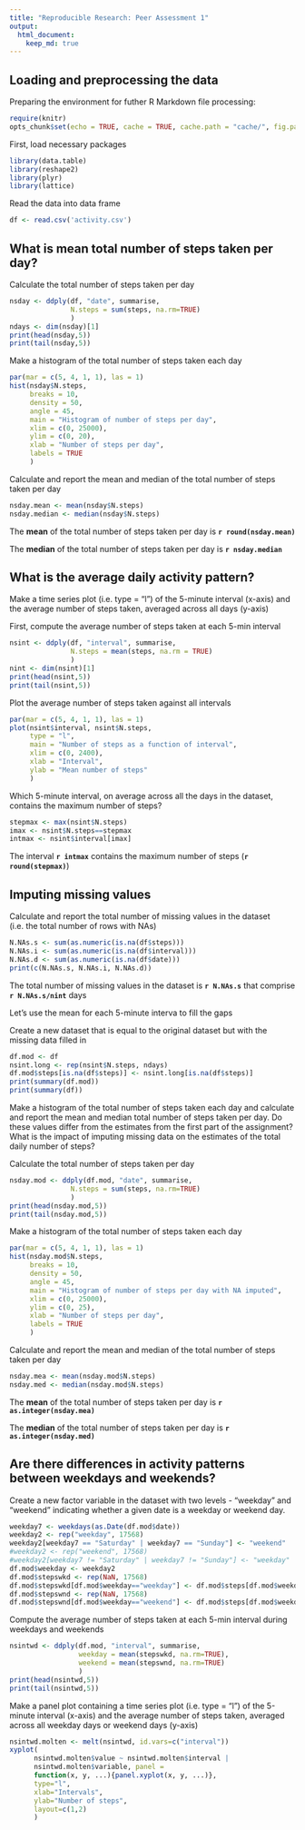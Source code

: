```yaml
---
title: "Reproducible Research: Peer Assessment 1"
output: 
  html_document:
    keep_md: true
---
```



## Loading and preprocessing the data

Preparing the environment for futher R Markdown file processing:
```r
require(knitr)
opts_chunk$set(echo = TRUE, cache = TRUE, cache.path = "cache/", fig.path = "figure/")
```

First, load necessary packages
```r
library(data.table)
library(reshape2)
library(plyr)
library(lattice)
```

Read the data into data frame
```r
df <- read.csv('activity.csv')
```


## What is mean total number of steps taken per day?

Calculate the total number of steps taken per day
```r
nsday <- ddply(df, "date", summarise,
               N.steps = sum(steps, na.rm=TRUE) 
               )
ndays <- dim(nsday)[1]
print(head(nsday,5))
print(tail(nsday,5))
```

Make a histogram of the total number of steps taken each day
```r
par(mar = c(5, 4, 1, 1), las = 1)
hist(nsday$N.steps,
     breaks = 10,
     density = 50,
     angle = 45,
     main = "Histogram of number of steps per day",
     xlim = c(0, 25000),
     ylim = c(0, 20),
     xlab = "Number of steps per day",
     labels = TRUE
     )
```

Calculate and report the mean and median of the total number of steps taken per day
```r
nsday.mean <- mean(nsday$N.steps)
nsday.median <- median(nsday$N.steps)
```

The **mean** of the total number of steps taken per day is **`r round(nsday.mean)`**

The **median** of the total number of steps taken per day is **`r nsday.median`**


## What is the average daily activity pattern?

Make a time series plot (i.e. type = "l") of the 5-minute interval (x-axis) and the average number of steps taken, averaged across all days (y-axis)

First, compute the average number of steps taken at each 5-min interval
```r
nsint <- ddply(df, "interval", summarise,
               N.steps = mean(steps, na.rm = TRUE)
               )
nint <- dim(nsint)[1]
print(head(nsint,5))
print(tail(nsint,5))
```

Plot the average number of steps taken against all intervals
```r
par(mar = c(5, 4, 1, 1), las = 1)
plot(nsint$interval, nsint$N.steps,
     type = "l",
     main = "Number of steps as a function of interval",
     xlim = c(0, 2400),
     xlab = "Interval",
     ylab = "Mean number of steps"
     )
```

Which 5-minute interval, on average across all the days in the dataset, contains the maximum number of steps?
```r
stepmax <- max(nsint$N.steps)
imax <- nsint$N.steps==stepmax
intmax <- nsint$interval[imax]
```

The interval **`r intmax`**  contains the maximum number of steps (**`r round(stepmax)`**)

## Imputing missing values

Calculate and report the total number of missing values in the dataset (i.e. the total number of rows with NAs)
```r
N.NAs.s <- sum(as.numeric(is.na(df$steps)))
N.NAs.i <- sum(as.numeric(is.na(df$interval)))
N.NAs.d <- sum(as.numeric(is.na(df$date)))
print(c(N.NAs.s, N.NAs.i, N.NAs.d))
```

The total number of missing values in the dataset is **`r N.NAs.s`** that comprise **`r N.NAs.s/nint`** days

Let's use the mean for each 5-minute interva to fill the gaps

Create a new dataset that is equal to the original dataset but with the missing data filled in
```r
df.mod <- df
nsint.long <- rep(nsint$N.steps, ndays)
df.mod$steps[is.na(df$steps)] <- nsint.long[is.na(df$steps)]
print(summary(df.mod))
print(summary(df))
```

Make a histogram of the total number of steps taken each day and calculate and report the mean and median total number of steps taken per day. Do these values differ from the estimates from the first part of the assignment? What is the impact of imputing missing data on the estimates of the total daily number of steps?

Calculate the total number of steps taken per day
```r
nsday.mod <- ddply(df.mod, "date", summarise,
               N.steps = sum(steps, na.rm=TRUE) 
               )
print(head(nsday.mod,5))
print(tail(nsday.mod,5))
```

Make a histogram of the total number of steps taken each day
```r
par(mar = c(5, 4, 1, 1), las = 1)
hist(nsday.mod$N.steps,
     breaks = 10,
     density = 50,
     angle = 45,
     main = "Histogram of number of steps per day with NA imputed",
     xlim = c(0, 25000),
     ylim = c(0, 25),
     xlab = "Number of steps per day",
     labels = TRUE
     )
```

Calculate and report the mean and median of the total number of steps taken per day
```r
nsday.mea <- mean(nsday.mod$N.steps)
nsday.med <- median(nsday.mod$N.steps)
```

The **mean** of the total number of steps taken per day is **`r as.integer(nsday.mea)`**

The **median** of the total number of steps taken per day is **`r as.integer(nsday.med)`**


## Are there differences in activity patterns between weekdays and weekends?

Create a new factor variable in the dataset with two levels - "weekday" and "weekend" indicating whether a given date is a weekday or weekend day.
```r
weekday7 <- weekdays(as.Date(df.mod$date))
weekday2 <- rep("weekday", 17568)
weekday2[weekday7 == "Saturday" | weekday7 == "Sunday"] <- "weekend"
#weekday2 <- rep("weekend", 17568)
#weekday2[weekday7 != "Saturday" | weekday7 != "Sunday"] <- "weekday"
df.mod$weekday <- weekday2
df.mod$stepswkd <- rep(NaN, 17568)
df.mod$stepswkd[df.mod$weekday=="weekday"] <- df.mod$steps[df.mod$weekday=="weekday"]
df.mod$stepswnd <- rep(NaN, 17568)
df.mod$stepswnd[df.mod$weekday=="weekend"] <- df.mod$steps[df.mod$weekday=="weekend"]
```

Compute the average number of steps taken at each 5-min interval during weekdays and weekends
```r
nsintwd <- ddply(df.mod, "interval", summarise,
                 weekday = mean(stepswkd, na.rm=TRUE),
                 weekend = mean(stepswnd, na.rm=TRUE)
                 )
print(head(nsintwd,5))
print(tail(nsintwd,5))
```

Make a panel plot containing a time series plot (i.e. type = "l") of the 5-minute interval (x-axis) and the average number of steps taken, averaged across all weekday days or weekend days (y-axis)
```r
nsintwd.molten <- melt(nsintwd, id.vars=c("interval"))
xyplot(
      nsintwd.molten$value ~ nsintwd.molten$interval | 
      nsintwd.molten$variable, panel =           
      function(x, y, ...){panel.xyplot(x, y, ...)},
      type="l",
      xlab="Intervals",
      ylab="Number of steps",
      layout=c(1,2)
      )
```

